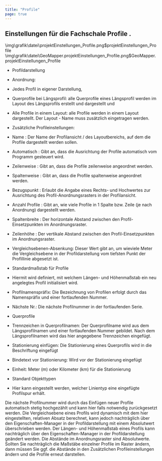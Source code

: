 ```yaml
---
title: "Profile"
page: true
---
```

## Einstellungen f&#252;r die Fachschale  <Italic> Profile </Italic> .

<GeoDesigner>
<Image>\img\grafik\datei\projektEinstellungen_Profile.png$projektEinstellungen_Profile</Image>
</GeoDesigner>
<GeoMapper>
<Image>\img\grafik\datei\GeoMapper.projektEinstellungen_Profile.png$GeoMapper.projektEinstellungen_Profile</Image>
</GeoMapper>



- <Bold> Profildarstellung </Bold> 
- <Bold> Anordnung: </Bold> 
- Jedes Profil in eigener Darstellung,

- Querprofile bei L&#228;ngsprofil: alle Querprofile eines L&#228;ngsprofil werden im Layout des L&#228;ngsprofils erstellt und dargestellt und

- Alle Profile in einem Layout: alle Profile werden in einem Layout dargestellt. Der Layout - Name muss zus&#228;tzlich eingetragen werden.









- <Bold> Zus&#228;tzliche Profileinstellungen: </Bold> 
- <Bold> Name </Bold> : Der Name der Profilansicht / des Layoutbereichs, auf dem die Profile dargestellt werden sollen.

- <Bold> Automatisch </Bold> : Gibt an, dass die Ausrichtung der Profile automatisch vom Programm gesteuert wird.

- <Bold> Zeilenweise </Bold> : Gibt an, dass die Profile zeilenweise  angeordnet werden.

- <Bold> Spaltenweise </Bold> : Gibt an, dass die Profile spaltenweise  angeordnet werden.

- <Bold> Bezugspunkt </Bold> : Erlaubt die Angabe eines <Bold> Rechts- </Bold>  und <Bold> Hochwertes </Bold>  zur Ausrichtung des Profil-Anordnungsrasters in der Profilansicht.

- <Bold> Anzahl Profile </Bold> : Gibt an, wie viele Profile in 1 Spalte bzw. Zeile (je nach Anordnung) dargestellt werden.

- <Bold> Spaltenbreite </Bold> : Der horizontale Abstand zwischen den Profil-Einsetzpunkten im Anordnungsraster.

- <Bold> Zeilenh&#246;he </Bold> : Der vertikale Abstand zwischen den Profil-Einsetzpunkten im Anordnungsraster.









- <Bold> Vergleichsebenen-Absenkung: </Bold>  Dieser Wert gibt an, um wieviele Meter die <Bold> Vergleichsebene </Bold>  in der Profildarstellung vom tiefsten Punkt der Profillinie abgesetzt ist.

- <Bold> Standardma&#223;stab f&#252;r Profile </Bold> 
- Hiermit wird definiert, mit welchem <Bold> L&#228;ngen- </Bold>  und <Bold> H&#246;henma&#223;stab </Bold>  ein neu angelegtes Profil initialisiert wird.



- <Bold> Profilnamenspr&#228;fix: </Bold>  Die Bezeichnung von Profilen erfolgt durch das Namenspr&#228;fix und einer fortlaufenden Nummer.

- N&#228;chste Nr.: Die n&#228;chste Profilnummer in der fortlaufenden Serie.



- <Bold> Querprofile </Bold> 
- Trennzeichen in Querprofilnamen: Der Querprofilname wird aus dem L&#228;ngsprofilnamen und einer fortlaufenden Nummer gebildet. Nach dem L&#228;ngsprofilnamen wird das hier angegebene Trennzeichen eingef&#252;gt.

- Stationierung einf&#252;gen: Die Stationierung eines Querprofils wird in die Beschriftung eingef&#252;gt

- Bindetext vor Stationierung: Wird vor der Stationierung eingef&#252;gt

- Einheit: Meter (m) oder Kilometer (km) f&#252;r die Stationierung



- <Bold> Standard Objekttypen </Bold> 
- Hier kann eingestellt werden, welcher Linientyp eine eingef&#252;gte Profilspur erh&#228;lt.






<Success>
Die n&#228;chste Profilnummer wird durch das Einf&#252;gen neuer Profile automatisch stetig hochgez&#228;hlt und kann hier falls notwendig zur&#252;ckgesetzt werden.
</Success>

<Success>
Die Vergleichsebene eines Profils wird dynamisch mit dem hier eingestellten,  <Bold> relativen </Bold>  Absatz berechnet, kann jedoch nachtr&#228;glich &#252;ber den Eigenschaften-Manager in der Profildarstellung mit einem  <Bold> Absolutwert </Bold>  &#252;berschrieben werden.
</Success>

<Success>
Der L&#228;ngen- und H&#246;henma&#223;stab eines Profils kann nachtr&#228;glich &#252;ber den Eigenschaften-Manager in der Profildarstellung ge&#228;ndert werden.
</Success>

<Warning>
Die Abst&#228;nde im Anordnungsraster sind Absolutwerte. Sollten Sie nachtr&#228;glich die Ma&#223;st&#228;be einzelner Profile im Raster &#228;ndern, dann m&#252;ssen Sie ggf. die Abst&#228;nde in den  <Italic> Zus&#228;tzlichen Profileinstellungen </Italic>  &#228;ndern und die Profile erneut darstellen.
</Warning>
